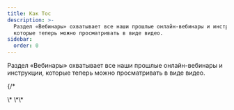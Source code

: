 ```yaml
---
title: Как Тос
description: >-
  Раздел «Вебинары» охватывает все наши прошлые онлайн-вебинары и инструкции,
  которые теперь можно просматривать в виде видео.
sidebar:
  order: 0
---
```


Раздел «Вебинары» охватывает все наши прошлые онлайн-вебинары и инструкции, которые теперь можно просматривать в виде видео.

<CloudinaryImage width="700" height="525" resize="scale" quality="best" alt="Вскоре" src="academy/webinars" errorImage="noimage_opaque_nyrtl0.png" />


{/\*<LinkCard title="Откройте для себя выгодные предложения" description="The guide gives you some tips on how to search for things to sell on Wink." href="/guides/discover-great-deals/" />


<LinkCard title="Кнопка ЗАБРОНИРОВАТЬ СЕЙЧАС" description="This guide steps hotels through how to do the simplest integration with Wink with a 'Book Now' button." href="/guides/the-book-now-button/" />


<LinkCard title="Инсайт для чайников" description="This guides shows you how to use analytics effectively from the perspective of a supplier and an affiliate." href="/guides/insight-for-dummies/" />


<LinkCard title="Интеграция с TripPay" description="The guide gives you step-by-step instructions on how to do a full integration with TripPay as a travel company wishing to outsource the payment process." href="/guides/integrating-with-trip-pay/" />
\* \*\*

